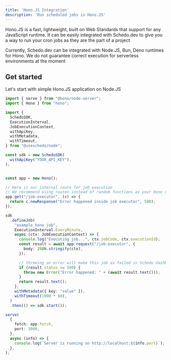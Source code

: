 ```yaml
---
title: 'Hono.JS Integration'
description: 'Run scheduled jobs in Hono.JS'
---
```


Hono.JS is a fast, lightweight, built on Web Standards that support for any JavaScript runtime.
It can be easily integrated with Schedo.dev to give you a way to run your cron jobs as they are the part of a project

<Info>Currently, Schedo.dev can be integrated with Node.JS, Bun, Deno runtimes for Hono. We do not guarantee correct execution for serverless environments at the moment </Info>

## Get started

Let's start with simple Hono.JS application on Node.JS

```typescript
import { serve } from "@hono/node-server";
import { Hono } from "hono";

import {
  SchedoSDK,
  ExecutionInterval,
  JobExecutionContext,
  withApiKey,
  withMetadata,
  withTimeout,
} from "@useschedo/node";

const sdk = new SchedoSDK(
  withApiKey("YOUR_API_KEY"),
);


const app = new Hono();

// Here is our internal route for job execution
// We recommend using routes instead of random functions as your Hono context can
app.get("/job-executor", (c) => {
  return c.newResponse("Error happened inside job executor", 500);
});

sdk
  .defineJob(
    "example_hono_job",
    ExecutionInterval.EveryMinute,
    async (ctx: JobExecutionContext) => {
      console.log("Executing job...", ctx.jobCode, ctx.executionId);
      const result = await app.request("/job-executor", {
        body: JSON.stringify(ctx),
      });

      // throwing an error will make this job as failed in Schedo dashboard
      if (result.status >= 500) {
        throw new Error("Error happened: " + (await result.text()));
      }
      return result.text();
    },
    withMetadata({ key: "value" }),
    withTimeout(1000 * 60),
  )
  .then(() => sdk.start());

serve(
  {
    fetch: app.fetch,
    port: 3000,
  },
  async (info) => {
    console.log(`Server is running on http://localhost:${info.port}`);
  },
);

```
